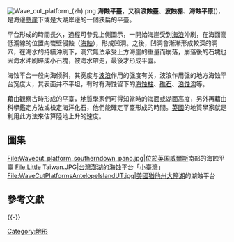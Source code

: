 [[File:Wave_cut_platform_(zh).png|right]]
'''海蝕平臺'''，又稱'''浪蝕臺'''、'''波蝕棚'''、'''海蝕平原'''({{lang-en|'''Wave-cut bench'''}})，是海邊[[懸崖|懸崖]]下或是大湖岸邊的一個狹扁的平臺。

平台形成的時間長久，過程可參見上側圖示，一開始海崖受到[[海浪|海浪]]沖刷，在海面高低潮線的位置向岩壁侵蝕（[[海蝕|海蝕]]），形成凹洞。之後，凹洞會漸漸形成較深的洞穴，在海水的持續沖刷下，洞穴無法承受上方海崖的重量而崩落，崩落後的石塊也因海水沖刷碎成小石塊，被海水帶走，最後才形成平臺。

海蚀平台一般向海倾斜，其宽度与[[波浪|波浪]]作用的强度有关，波浪作用强的地方海蚀平台宽度大，其表面并不平坦，有时有海蚀留下的[[海蚀柱|海蚀柱]]、[[礁石|礁石]]、[[浪蚀沟|浪蚀沟]]等。

藉由觀察古時形成的平臺，[[地質學|地質學]]家們可得知當時的海面或湖面高度，另外再藉由科學鑑定方法或檢定海洋化石，他們能確定平臺形成的時間。[[英國|英國]]的地質學家就是利用此方法來估算陸地上升的速度。

== 圖集 ==
<gallery>
File:Wavecut_platform_southerndown_pano.jpg|位於[[英国|英国]][[威爾斯|威爾斯]]南部的海蝕平臺
File:Little Taiwan.JPG|[[台灣|台灣]][[澎湖|澎湖]]的海蚀平台「[[小臺灣|小臺灣]]」
File:WaveCutPlatformsAntelopeIslandUT.jpg|[[美國|美國]][[猶他州|猶他州]][[大鹽湖|大鹽湖]]的湖蝕平台
</gallery>

== 參考文獻 ==
{{Reflist}}

{{-}}
{{沿海地区地理}}

[[Category:地形|Category:地形]]
